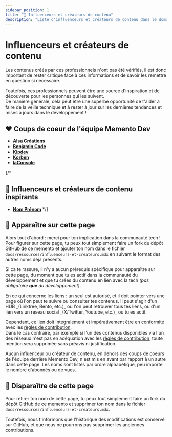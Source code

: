 ```yaml
---
sidebar_position: 1
title: "🎥 Influenceurs et créateurs de contenu"
description: "Liste d'influenceurs et créateurs de contenu dans le domaine du développement."
---
```



# Influenceurs et créateurs de contenu

<Admonition type="warning">
  Les contenus créés par ces professionnels n'ont pas été vérifiés, il est donc important de rester critique face à ces informations et de savoir les remettre en question si nécessaire.

  Toutefois, ces professionnels peuvent être une source d'inspiration et de découverte pour les personnes qui les suivent.  
  De manière générale, cela peut être une superbe opportunité de t'aider à faire de la veille technique et à rester à jour sur les dernières tendances et mises à jours dans le développement !
</Admonition>

## ❤️ Coups de coeur de l'équipe Memento Dev

- [**Alsa Créations**](https://www.alsacreations.com/)
- [**Benjamin Code**](https://bento.me/benjamincode)
- [**Kipdev**](https://kipdev.io/)
- [**Korben**](https://korben.info/)
- [**laConsole**](https://laconsole.dev/)

{/*
## 🌟 Influenceurs et créateurs de contenu inspirants

- [**Nom Prénom**](https://www.exemple.com)
*/}

## 🫶 Apparaître sur cette page

Alors tout d'abord : merci pour ton implication dans la communauté tech !  
Pour figurer sur cette page, tu peux tout simplement faire un fork du dépôt GitHub de ce memento et ajouter ton nom dans le fichier `docs/ressources/influenceurs-et-createurs.mdx` en suivant le format des autres noms déjà présents.

Si ça te rassure, il n'y a aucun prérequis spécifique pour apparaître sur cette page, du moment que tu es actif dans la communauté du développement et que tu crées du contenu en lien avec la tech _(pas obligatoire **que** du développement)_.

<Admonition type="info" title="Lien vers tes différents réseaux">
  En ce qui concerne les liens : un seul est autorisé, et il doit pointer vers une page où l'on peut te suivre ou consulter tes contenus.  
  Il peut s'agir d'un HUB _(Linktree, Bento, etc.)_ où l'on peut retrouver tous tes liens, ou d'un lien vers un réseau social _(X/Twitter, Youtube, etc.)_ où tu es actif.

  Cependant, ce lien doit intégralement et impérativement être en conformité avec les [règles de contribution](/contribuer#-directives-de-r%C3%A9daction).  
  Dans le cas contraire, par exemple si l'un des contenus disponibles via l'un des réseaux n'est pas en adéquation avec les [règles de contribution](/contribuer#-directives-de-r%C3%A9daction), toute mention sera supprimée sans préavis ni justification.
</Admonition>

<Admonition type="warning" title="Ordre d'apparition">
  Aucun influenceur ou créateur de contenu, en dehors des coups de coeurs de l'équipe derrière Memento Dev, n'est mis en avant par rapport à un autre dans cette page.  
  Les noms sont listés par ordre alphabétique, peu importe le nombre d'abonnés ou de vues.
</Admonition>

## 🥷 Disparaître de cette page

Pour retirer ton nom de cette page, tu peux tout simplement faire un fork du dépôt GitHub de ce memento et supprimer ton nom dans le fichier `docs/ressources/influenceurs-et-createurs.mdx`.

Toutefois, nous t'informons que l'historique des modifications est conservé sur GitHub, et que nous ne pourrons pas supprimer les anciennes contributions.
